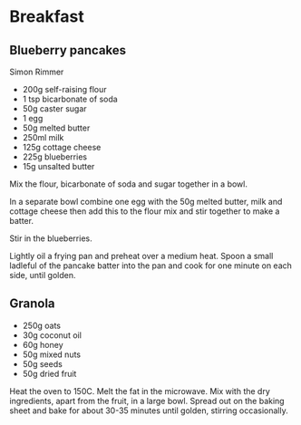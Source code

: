 # Breakfast

## Blueberry pancakes
Simon Rimmer

* 200g self-raising flour
* 1 tsp bicarbonate of soda
* 50g caster sugar
* 1 egg
* 50g melted butter
* 250ml milk
* 125g cottage cheese
* 225g blueberries
* 15g unsalted butter

Mix the flour, bicarbonate of soda and sugar together in a bowl.

In a separate bowl combine one egg with the 50g melted butter, milk and cottage cheese then add this to the flour mix and stir together to make a batter.

Stir in the blueberries.

Lightly oil a frying pan and preheat over a medium heat. Spoon a small ladleful of the pancake batter into the pan and cook for one minute on each side, until golden.

## Granola

* 250g oats
* 30g coconut oil
* 60g honey
* 50g mixed nuts
* 50g seeds
* 50g dried fruit

Heat the oven to 150C. Melt the fat in the microwave. Mix  with the dry ingredients, apart from the fruit, in a large bowl.
Spread out on the baking sheet and bake for about 30-35 minutes until golden, stirring occasionally.

